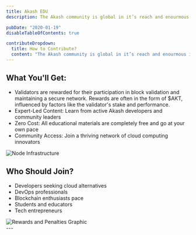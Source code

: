 ```yaml
---
title: Akash EDU
description: The Akash community is global in it’s reach and enourmous in it’s impact. However, due to the size and complexity in the ways members can contribute, there is no central   of all the content that’s educating and inspiring current and future crypto community members.

pubDate: "2020-01-19"
disableTableOfContents: true

contributeDropdown:
  title: How to Contribute?
  content: "The Akash community is global in it’s reach and enourmous in it’s impact. However, due to the size and complexity in the ways members can contribute, there is no central repository of all the content that’s educating and inspiring current and future crypto community members."
---
```



<CommunityHero
  subTitle="Akash EDU:"
  title1="Free Cloud Computing Education"
  title2=""
  description="Master the future of cloud infrastructure with our comprehensive, no-cost education program. Akash Network is revolutionizing cloud computing by creating an open marketplace for compute resources."
  buttonLabel="Start your learning journey today!"
  buttonLink="https://akashedu.omniflix.tv/"
/>

<div className="mx-auto mb-[80px] flex max-w-[1155px] flex-col gap-[56px] text-base md:mb-[100px] md:flex-row md:gap-[68px] xl:mb-[120px]">
  <div className="flex-1">
    <h2 className="m-0">What You'll Get:</h2>
    <ul className="m-0 pl-5">
      <li>
        Validators are rewarded for their participation in block validation and maintaining a secure network. Rewards are often in the form of $AKT, influenced by factors like the validator's stake and performance.
      </li>
      <li>
        Expert-Led Content: Learn from active Akash developers and community leaders
      </li>
      <li>
        Zero Cost: All educational materials are completely free and go at your own pace
      </li>
      <li>
        Community Access: Join a thriving network of cloud computing innovators
      </li>
    </ul>
  </div>

  <div className="relative order-first flex-1">
    <img
      src="/images/security-shieldIcon.png"
      alt="Node Infrastructure"
      className="relative z-10 m-0 max-w-full rounded-md shadow-[12px_12px_#E4E4E4]"
    />
  </div>
</div>

<div className="mx-auto flex max-w-[1155px] flex-col gap-0 text-base md:flex-row md:gap-[56px]">
  <div className="flex-1">
    <h2 className="m-0">Who Should Join?</h2>
    <ul className="m-0">
      <li>
        Developers seeking cloud alternatives
      </li>
      <li>
        DevOps professionals
      </li>
      <li>
        Blockchain enthusiasts pace
      </li>
      <li>
        Students and educators
      </li>
      <li>
        Tech entrepreneurs
      </li>
    </ul>
  </div>

  <div className="relative order-first flex-1 md:order-last">
    <img
      src="/images/cloud-keyboard-image.png"
      alt="Rewards and Penalties Graphic"
      className="relative z-10 m-0 max-w-full rounded-md shadow-[12px_12px_#E4E4E4]"
    />
  </div>
</div>
<div class="mt-[80px] md:mt-[100px]"></div>
<CommunityHero
  subTitle=""
  title1="Get Started Today"
  title2=""
  description="Join thousands of learners already building on Akash. Transform your cloud computing skills and be part of the decentralized future."
  buttonLabel="Sign Up Now"
  buttonLink="https://console.akash.network/"
/>
---
